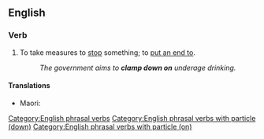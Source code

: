 ==English==

===Verb===
{{head|en|verb}}

# {{lb|en|transitive|idiomatic}} To take measures to [[stop]] something; to [[put an end to]].
#: ''The government aims to '''clamp down on''' underage drinking.''

====Translations====
{{trans-top|to take measures to stop something}}
* Maori: {{t|mi|pēhipēhi}}
{{trans-mid}}
{{trans-bottom}}

[[Category:English phrasal verbs]]
[[Category:English phrasal verbs with particle (down)]]
[[Category:English phrasal verbs with particle (on)]]